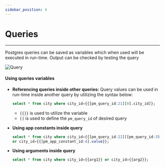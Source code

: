 ```yaml
---
sidebar_position: 4
---
```

# Queries
-------------------------
Postgres queries can be saved as variables which when used will be executed in run-time. Output can be checked by testing the query

![Query](/img/query.png)

#### **Using queries variables**

- **Referencing queries inside other queries:** Query values can be used in run-time inside another query by utilizing the syntax below:
  ```sql
  select * from city where city_id={{[pm_query_id:21][0].city_id]};
  ```
    - `{{}}` is used to utilize the variable
    - `[]` is used to define the `pm_query_id` of desired query
      
- **Using app constants inside query**

  ```sql
  select * from city where city_id={{[pm_query_id:22][[pm_query_id:35][0].city_id].city_id}}
  or city_id={{[pm_app_constant_id:4].value}};
  ```
- **Using arguments inside query**

  ```sql
  select * from city where city_id={{arg1}} or city_id={{arg2}};
  ```